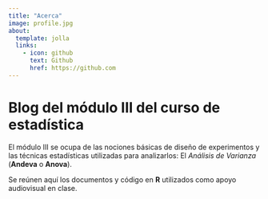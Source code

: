 ```yaml
---
title: "Acerca"
image: profile.jpg
about:
  template: jolla
  links:
    - icon: github
      text: Github
      href: https://github.com
---
```


# Blog del módulo III del curso de estadística

El módulo III se ocupa de las nociones básicas de diseño de experimentos y las técnicas estadísticas utilizadas para analizarlos: El *Análisis de Varianza* (**Andeva** o **Anova**).

Se reúnen aquí los documentos y código en **R** utilizados como apoyo audiovisual en clase.
